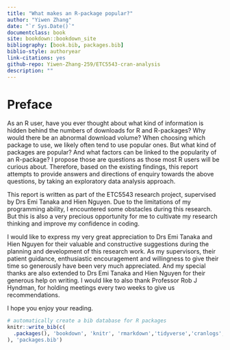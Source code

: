 ```yaml
--- 
title: "What makes an R-package popular?"
author: "Yiwen Zhang"
date: "`r Sys.Date()`"
documentclass: book
site: bookdown::bookdown_site
bibliography: [book.bib, packages.bib]
biblio-style: authoryear
link-citations: yes
github-repo: Yiwen-Zhang-259/ETC5543-cran-analysis
description: ""
---
```


# Preface {-}

As an R user, have you ever thought about what kind of information is hidden behind the numbers of downloads for R and R-packages? Why would there be an abnormal download volume? When choosing which package to use, we likely often tend to use popular ones. But what kind of packages are popular? And what factors can be linked to the popularity of an R-package? I propose those are questions as those most R users will be curious about. Therefore, based on the existing findings, this report attempts to provide answers and directions of enquiry towards the above questions, by taking an exploratory data analysis approach.

This report is written as part of the ETC5543 research project, supervised by Drs Emi Tanaka and Hien Nguyen. Due to the limitations of my programming ability, I encountered some obstacles during this research. But this is also a very precious opportunity for me to cultivate my research thinking and improve my confidence in coding.

I would like to express my very great appreciation to Drs Emi Tanaka and Hien Nguyen for their valuable and constructive suggestions during the planning and development of this research work. As my supervisors, their patient guidance, enthusiastic encouragement and willingness to give their time so generously have been very much appreciated. And my special thanks are also extended to Drs Emi Tanaka and Hien Nguyen for their generous help on writing. I would like to also thank Professor Rob J Hyndman, for holding meetings every two weeks to give us recommendations.

I hope you enjoy your reading.

```r
# automatically create a bib database for R packages
knitr::write_bib(c(
  .packages(), 'bookdown', 'knitr', 'rmarkdown','tidyverse','cranlogs','glue','grid','pkgsearch','ctv','lubridate','jsonlite','htmltools','httpuv','httr','kableExtra','packageRank','fpp3','slider','rvest','rlist','available','xml2','stats','gglorenz'
), 'packages.bib')
```



